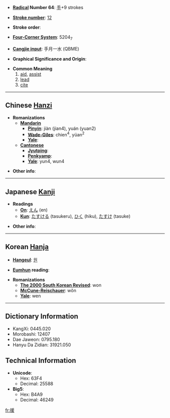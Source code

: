 * '''[[Wiktionary:Chinese radical index| Radical]] Number 64''': [[Wiktionary:Chinese radical index 手|手]]+9 strokes

* '''[[Wiktionary:Chinese total strokes index|Stroke number]]''': [[Wiktionary:Chinese total strokes index 12|12]]

* '''Stroke order''': 

* '''[[Wiktionary:Chinese four corner index|Four-Corner System]]''': 5204<sub>7</sub>

* '''[[Wiktionary:Chinese Cangjie index|Cangjie input]]''': 手月一水 (QBME)

* '''Graphical Significance and Origin''': 

* '''Common Meaning'''
*#[[aid]], [[assist]]
*# [[lead]]
*# [[cite]]

----

== Chinese [[Hanzi]] ==

* '''Romanizations'''
** '''[[Mandarin]]'''
*** '''[[Pinyin]]''': jiàn (jian4), yuán (yuan2)
*** '''[[Wade-Giles]]''': chien<sup>4</sup>, yüan<sup>2</sup>
*** '''[[Yale]]''': 
** '''[[Cantonese]]'''
*** '''[[Jyutping]]''':
*** '''[[Penkyamp]]''': 
*** '''[[Yale]]''': yun4, wun4

* '''Other info''': 

----

== Japanese [[Kanji]] ==

* '''Readings'''
** '''[[On]]''': [[えん]] (en)
** '''[[Kun]]''': [[たすける]] (tasukeru), [[ひく]] (hiku), [[たすけ]] (tasuke)

* '''Other info''':  

----

== Korean [[Hanja]] ==

* '''[[Hangeul]]''': [[원]]

* '''[[Eumhun]] reading''': 

* '''Romanizations'''
** '''[[The 2000 South Korean Revised Romanization|The 2000 South Korean Revised]]''': won
** '''[[McCune-Reischauer]]''': wŏn
** '''[[Yale]]''': wen

----

== Dictionary Information ==

* KangXi: 0445.020
* Morobashi: 12407
* Dae Jaweon: 0795.180
* Hanyu Da Zidian: 31921.050

== Technical Information ==

* '''Unicode''':
** Hex: 63F4
** Decimal: 25588
* '''Big5''':
** Hex: B4A9
** Decimal: 46249

[[fr:援]]
